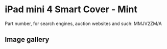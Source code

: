 # iPad mini 4 Smart Cover - Mint

Part number, for search engines, auction websites and such: MMJV2ZM/A

## Image gallery

<div style={{ width: "768px" }}>
  <GalleryComponent
    images={[
      {
        original: "/everysource/MMJV2",
        thumbnail: "/everypreview/MMJV2",
      },
      {
        original: "/everysource/MMJV2_AV1_GOLD",
        thumbnail: "/everypreview/MMJV2_AV1_GOLD",
      },
      {
        original: "/everysource/MMJV2_AV1_SILVER",
        thumbnail: "/everypreview/MMJV2_AV1_SILVER",
      },
      {
        original: "/everysource/MMJV2_AV1_SPACE_GRAY",
        thumbnail: "/everypreview/MMJV2_AV1_SPACE_GRAY",
      },
      {
        original: "/everysource/MMJV2_AV2",
        thumbnail: "/everypreview/MMJV2_AV2",
      },
      {
        original: "/everysource/MMJV2_AV3",
        thumbnail: "/everypreview/MMJV2_AV3",
      }
    ]}
  />
</div>